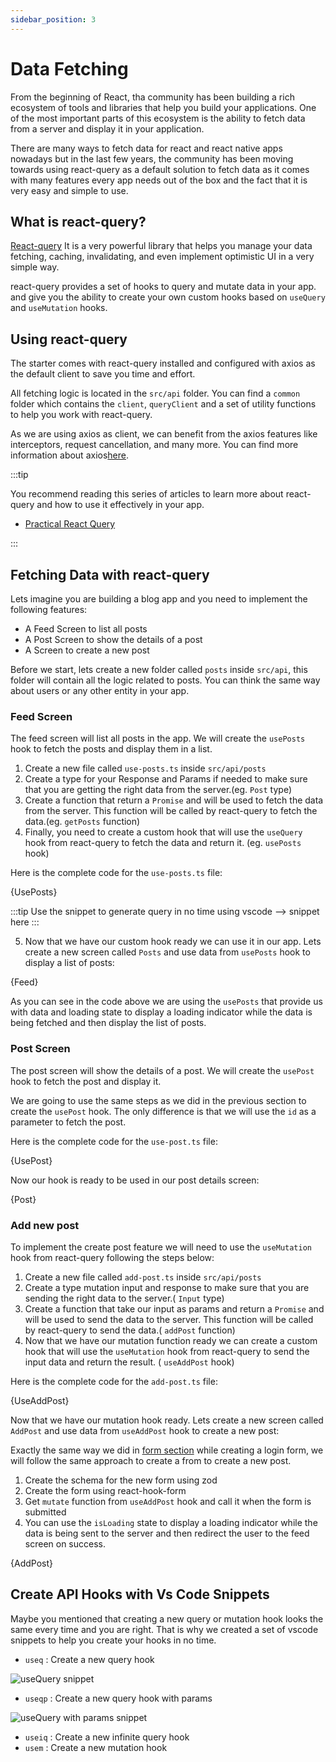 ```yaml
---
sidebar_position: 3
---
```



# Data Fetching

From the beginning of React, tha community has been building a rich ecosystem of tools and libraries that help you build your applications. One of the most important parts of this ecosystem is the ability to fetch data from a server and display it in your application.

There are many ways to fetch data for react and react native apps nowadays but in the last few years, the community has been moving towards using react-query as a default solution to fetch data as it comes with many features every app needs out of the box and the fact that it is very easy and simple to use.

## What is react-query?

[React-query](https://tanstack.com/query/v4/docs/overview) It is a very powerful library that helps you manage your data fetching, caching, invalidating, and even implement optimistic UI in a very simple way.

react-query provides a set of hooks to query and mutate data in your app. and give you the ability to create your own custom hooks based on `useQuery` and `useMutation` hooks.

## Using react-query

The starter comes with react-query installed and configured with axios as the default client to save you time and effort.

All fetching logic is located in the `src/api` folder. You can find a `common` folder which contains the `client`, `queryClient` and a set of utility functions to help you work with react-query.

As we are using axios as client, we can benefit from the axios features like interceptors, request cancellation, and many more. You can find more information about axios[here](https://axios-http.com/).

:::tip

You recommend reading this series of articles to learn more about react-query and how to use it effectively in your app.

- [Practical React Query](https://tkdodo.eu/blog/practical-react-query)

:::

## Fetching Data with react-query

Lets imagine you are building a blog app and you need to implement the following features:

- A Feed Screen to list all posts
- A Post Screen to show the details of a post
- A Screen to create a new post

Before we start, lets create a new folder called `posts` inside `src/api`, this folder will contain all the logic related to posts. You can think the same way about users or any other entity in your app.

### Feed Screen

The feed screen will list all posts in the app. We will create the `usePosts` hook to fetch the posts and display them in a list.

1. Create a new file called `use-posts.ts` inside `src/api/posts`
2. Create a type for your Response and Params if needed to make sure that you are getting the right data from the server.(eg. `Post` type)
3. Create a function that return a `Promise` and will be used to fetch the data from the server. This function will be called by react-query to fetch the data.(eg. `getPosts` function)
4. Finally, you need to create a custom hook that will use the `useQuery` hook from react-query to fetch the data and return it. (eg. `usePosts` hook)

Here is the complete code for the `use-posts.ts` file:

<CodeBlock title="src/api/posts/use-posts.ts" language="tsx">
  {UsePosts}
</CodeBlock>

:::tip
Use the snippet to generate query in no time using vscode
--> snippet here
:::

5. Now that we have our custom hook ready we can use it in our app. Lets create a new screen called `Posts` and use data from `usePosts` hook to display a list of posts:

<CodeBlock title="src/screens/feed/list.tsx" language="tsx">
  {Feed}
</CodeBlock>

As you can see in the code above we are using the `usePosts` that provide us with data and loading state to display a loading indicator while the data is being fetched and then display the list of posts.

### Post Screen

The post screen will show the details of a post. We will create the `usePost` hook to fetch the post and display it.

We are going to use the same steps as we did in the previous section to create the `usePost` hook. The only difference is that we will use the `id` as a parameter to fetch the post.

Here is the complete code for the `use-post.ts` file:

<CodeBlock title="src/api/posts/use-post.ts" language="tsx">
  {UsePost}
</CodeBlock>

Now our hook is ready to be used in our post details screen:

<CodeBlock title="src/screens/feed/post.tsx" language="tsx">
  {Post}
</CodeBlock>

### Add new post

To implement the create post feature we will need to use the `useMutation` hook from react-query following the steps below:

1. Create a new file called `add-post.ts` inside `src/api/posts`
2. Create a type mutation input and response to make sure that you are sending the right data to the server.( `Input` type)
3. Create a function that take our input as params and return a `Promise` and will be used to send the data to the server. This function will be called by react-query to send the data.( `addPost` function)
4. Now that we have our mutation function ready we can create a custom hook that will use the `useMutation` hook from react-query to send the input data and return the result. ( `useAddPost` hook)

Here is the complete code for the `add-post.ts` file:

<CodeBlock title="src/api/posts/add-post.ts" language="tsx">
  {UseAddPost}
</CodeBlock>

Now that we have our mutation hook ready. Lets create a new screen called `AddPost` and use data from `useAddPost` hook to create a new post:

Exactly the same way we did in [form section](../ui-and-theme/Forms.mdx) while creating a login form, we will follow the same approach to create a from to create a new post.

1. Create the schema for the new form using zod
2. Create the form using react-hook-form
3. Get `mutate` function from `useAddPost` hook and call it when the form is submitted
4. You can use the `isLoading` state to display a loading indicator while the data is being sent to the server and then redirect the user to the feed screen on success.

<CodeBlock title="src/screens/feed/add-post.tsx" language="tsx">
  {AddPost}
</CodeBlock>

## Create API Hooks with Vs Code Snippets

Maybe you mentioned that creating a new query or mutation hook looks the same every time and you are right. That is why we created a set of vscode snippets to help you create your hooks in no time.

- `useq` : Create a new query hook

![useQuery snippet](./img/use-query.gif)

- `useqp` : Create a new query hook with params

![useQuery with params snippet](./img/use-query-params.gif)

- `useiq` : Create a new infinite query hook
- `usem` : Create a new mutation hook
